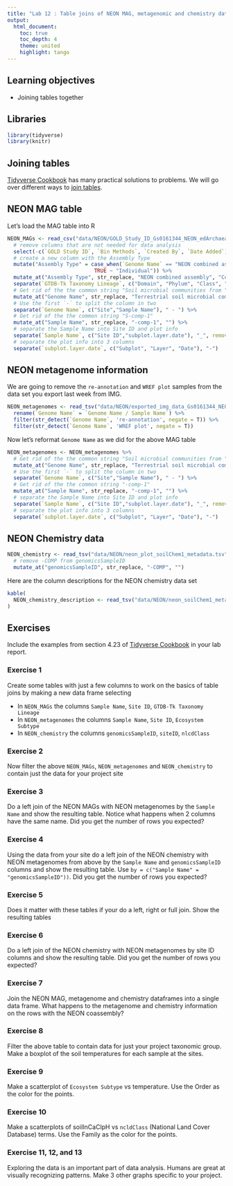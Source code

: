```yaml
---
title: "Lab 12 : Table joins of NEON MAG, metagenomic and chemistry data"
output:
  html_document:
    toc: true
    toc_depth: 4
    theme: united
    highlight: tango
---
```


## Learning objectives

* Joining tables together

## Libraries

```r
library(tidyverse)
library(knitr)
```

## Joining tables

[Tidyverse Cookbook](https://rstudio-education.github.io/tidyverse-cookbook/) has many practical solutions to problems. We will go over different ways to [join tables](https://rstudio-education.github.io/tidyverse-cookbook/transform-tables.html#joins). 

## NEON MAG table

Let's load the MAG table into R

```r
NEON_MAGs <- read_csv("data/NEON/GOLD_Study_ID_Gs0161344_NEON_edArchaea.csv") %>% 
  # remove columns that are not needed for data analysis
  select(-c(`GOLD Study ID`, `Bin Methods`, `Created By`, `Date Added`)) %>% 
  # create a new column with the Assembly Type
  mutate("Assembly Type" = case_when(`Genome Name` == "NEON combined assembly" ~ `Genome Name`,
                            TRUE ~ "Individual")) %>% 
  mutate_at("Assembly Type", str_replace, "NEON combined assembly", "Combined") %>% 
  separate(`GTDB-Tk Taxonomy Lineage`, c("Domain", "Phylum", "Class", "Order", "Family", "Genus"), "; ", remove = FALSE) %>% 
  # Get rid of the the common string "Soil microbial communities from "
  mutate_at("Genome Name", str_replace, "Terrestrial soil microbial communities from ", "") %>% 
  # Use the first `-` to split the column in two
  separate(`Genome Name`, c("Site","Sample Name"), " - ") %>% 
  # Get rid of the the common string "S-comp-1"
  mutate_at("Sample Name", str_replace, "-comp-1", "") %>%
  # separate the Sample Name into Site ID and plot info
  separate(`Sample Name`, c("Site ID","subplot.layer.date"), "_", remove = FALSE,) %>% 
  # separate the plot info into 3 columns
  separate(`subplot.layer.date`, c("Subplot", "Layer", "Date"), "-") 
```


## NEON metagenome information

We are going to remove the `re-annotation` and `WREF plot` samples from the data set you export last week from IMG.

```r
NEON_metagenomes <- read_tsv("data/NEON/exported_img_data_Gs0161344_NEON.tsv") %>% 
  rename(`Genome Name` = `Genome Name / Sample Name`) %>% 
  filter(str_detect(`Genome Name`, 're-annotation', negate = T)) %>% 
  filter(str_detect(`Genome Name`, 'WREF plot', negate = T)) 
```

Now let's reformat `Genome Name` as we did for the above MAG table
```r
NEON_metagenomes <- NEON_metagenomes %>% 
  # Get rid of the the common string "Soil microbial communities from "
  mutate_at("Genome Name", str_replace, "Terrestrial soil microbial communities from ", "") %>% 
  # Use the first `-` to split the column in two
  separate(`Genome Name`, c("Site","Sample Name"), " - ") %>% 
  # Get rid of the the common string "-comp-1"
  mutate_at("Sample Name", str_replace, "-comp-1", "") %>%
  # separate the Sample Name into Site ID and plot info
  separate(`Sample Name`, c("Site ID","subplot.layer.date"), "_", remove = FALSE,) %>% 
  # separate the plot info into 3 columns
  separate(`subplot.layer.date`, c("Subplot", "Layer", "Date"), "-") 
```


## NEON Chemistry data

```r
NEON_chemistry <- read_tsv("data/NEON/neon_plot_soilChem1_metadata.tsv") %>% 
  # remove -COMP from genomicsSampleID
  mutate_at("genomicsSampleID", str_replace, "-COMP", "") 
```

Here are the column descriptions for the NEON chemistry data set
```r
kable(
  NEON_chemistry_description <- read_tsv("data/NEON/neon_soilChem1_metadata_descriptions.tsv") 
)
```


## Exercises

Include the examples from section 4.23 of [Tidyverse Cookbook](https://rstudio-education.github.io/tidyverse-cookbook/transform-tables.html#joins) in your lab report. 

### Exercise 1

Create some tables with just a few columns to work on the basics of table joins by making a new data frame selecting

* In `NEON_MAGs` the columns `Sample Name`, `Site ID`, `GTDB-Tk Taxonomy Lineage`
* In `NEON_metagenomes` the columns `Sample Name`, `Site ID`, `Ecosystem Subtype`
* In `NEON_chemistry` the columns `genomicsSampleID`, `siteID`, `nlcdClass`

### Exercise 2

Now filter the above `NEON_MAGs`, `NEON_metagenomes` and `NEON_chemistry` to contain just the data for your project site


### Exercise 3

Do a left join of the NEON MAGs with NEON metagenomes by the `Sample Name` and show the resulting table. Notice what happens when 2 columns have the same name. Did you get the number of rows you expected? 

### Exercise 4

Using the data from your site do a left join of the NEON chemistry with NEON metagenomes from above by the `Sample Name` and `genomicsSampleID` columns and show the resulting table.  Use `by = c("Sample Name" = "genomicsSampleID"))`.    Did you get the number of rows you expected? 

### Exercise 5 

Does it matter with these tables if your do a left, right or full join. Show the resulting tables

### Exercise 6

Do a left join of the NEON chemistry with NEON metagenomes by site ID columns and show the resulting table. Did you get the number of rows you expected? 

### Exercise 7

Join the NEON MAG, metagenome and chemistry dataframes into a single data frame. What happens to the metagenome and chemistry information on the rows with the NEON coassembly?   


### Exercise 8

Filter the above table to contain data for just your project taxonomic group.  Make a boxplot of the soil temperatures for each sample at the sites.

### Exercise 9

Make a scatterplot of `Ecosystem Subtype` vs temperature. Use the Order as the color for the points.

### Exercise 10

Make a scatterplots of soilInCaClpH  vs  `ncldClass` (National Land Cover Database) terms.  Use the Family as the color for the points.

### Exercise 11, 12, and 13

Exploring the data is an important part of data analysis. Humans are great at visually recognizing patterns. Make 3 other graphs specific to your project.


